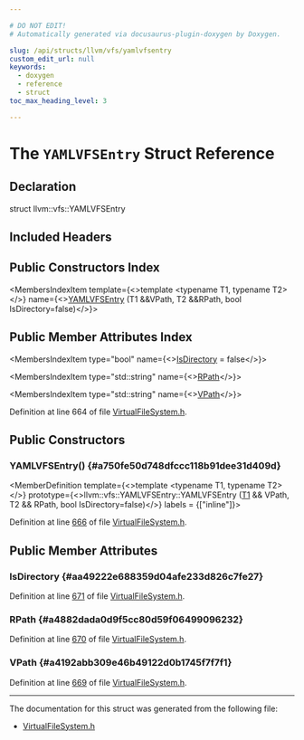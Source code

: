 ```yaml
---

# DO NOT EDIT!
# Automatically generated via docusaurus-plugin-doxygen by Doxygen.

slug: /api/structs/llvm/vfs/yamlvfsentry
custom_edit_url: null
keywords:
  - doxygen
  - reference
  - struct
toc_max_heading_level: 3

---
```





# The `YAMLVFSEntry` Struct Reference

<DoxygenPage pluginConfig={pluginConfig}>



## Declaration

<CodeBlock>struct llvm::vfs::YAMLVFSEntry</CodeBlock>

## Included Headers

<IncludesList>
<IncludesListItem
  filePath="llvm/Support/VirtualFileSystem.h"
  permalink="/docs/api/files/include/include/llvm/include/llvm/support/virtualfilesystem-h"
  isLocal="true" />
</IncludesList>

## Public Constructors Index

<MembersIndex>

<MembersIndexItem
  template={<>template &lt;typename T1, typename T2&gt;</>}
  name={<><a href="#a750fe50d748dfccc118b91dee31d409d">YAMLVFSEntry</a> (T1 &amp;&amp;VPath, T2 &amp;&amp;RPath, bool IsDirectory=false)</>}>
</MembersIndexItem>

</MembersIndex>

## Public Member Attributes Index

<MembersIndex>

<MembersIndexItem
  type="bool"
  name={<><a href="#aa49222e688359d04afe233d826c7fe27">IsDirectory</a> = false</>}>
</MembersIndexItem>

<MembersIndexItem
  type="std::string"
  name={<><a href="#a4882dada0d9f5cc80d59f06499096232">RPath</a></>}>
</MembersIndexItem>

<MembersIndexItem
  type="std::string"
  name={<><a href="#a4192abb309e46b49122d0b1745f7f7f1">VPath</a></>}>
</MembersIndexItem>

</MembersIndex>


Definition at line 664 of file <a href="/docs/api/files/include/include/llvm/include/llvm/support/virtualfilesystem-h">VirtualFileSystem.h</a>.

<SectionDefinition>

## Public Constructors

### YAMLVFSEntry() {#a750fe50d748dfccc118b91dee31d409d}

<MemberDefinition
  template={<>template &lt;typename T1, typename T2&gt;</>}
  prototype={<>llvm::vfs::YAMLVFSEntry::YAMLVFSEntry (<a href="/docs/api/files/lib/lib/target/lib/target/mips/mips16isellowering-cpp/#ac16509a75e3d3fc46b9df1726be486ec">T1</a> &amp;&amp; VPath, T2 &amp;&amp; RPath, bool IsDirectory=false)</>}
  labels = {["inline"]}>

Definition at line <a href="/docs/api/files/include/include/llvm/include/llvm/support/virtualfilesystem-h/#l00666">666</a> of file <a href="/docs/api/files/include/include/llvm/include/llvm/support/virtualfilesystem-h">VirtualFileSystem.h</a>.
</MemberDefinition>

</SectionDefinition>

<SectionDefinition>

## Public Member Attributes

### IsDirectory {#aa49222e688359d04afe233d826c7fe27}

<MemberDefinition
  prototype="bool llvm::vfs::YAMLVFSEntry::IsDirectory = false">

Definition at line <a href="/docs/api/files/include/include/llvm/include/llvm/support/virtualfilesystem-h/#l00671">671</a> of file <a href="/docs/api/files/include/include/llvm/include/llvm/support/virtualfilesystem-h">VirtualFileSystem.h</a>.
</MemberDefinition>

### RPath {#a4882dada0d9f5cc80d59f06499096232}

<MemberDefinition
  prototype="std::string llvm::vfs::YAMLVFSEntry::RPath">

Definition at line <a href="/docs/api/files/include/include/llvm/include/llvm/support/virtualfilesystem-h/#l00670">670</a> of file <a href="/docs/api/files/include/include/llvm/include/llvm/support/virtualfilesystem-h">VirtualFileSystem.h</a>.
</MemberDefinition>

### VPath {#a4192abb309e46b49122d0b1745f7f7f1}

<MemberDefinition
  prototype="std::string llvm::vfs::YAMLVFSEntry::VPath">

Definition at line <a href="/docs/api/files/include/include/llvm/include/llvm/support/virtualfilesystem-h/#l00669">669</a> of file <a href="/docs/api/files/include/include/llvm/include/llvm/support/virtualfilesystem-h">VirtualFileSystem.h</a>.
</MemberDefinition>

</SectionDefinition>

<hr/>

The documentation for this struct was generated from the following file:

<ul>
<li><a href="/docs/api/files/include/include/llvm/include/llvm/support/virtualfilesystem-h">VirtualFileSystem.h</a></li>
</ul>

</DoxygenPage>
